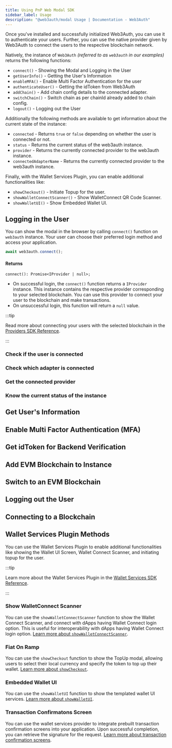 ```yaml
---
title: Using PnP Web Modal SDK
sidebar_label: Usage
description: "@web3auth/modal Usage | Documentation - Web3Auth"
---
```



Once you've installed and successfully initialized Web3Auth, you can use it to authenticate your
users. Further, you can use the native provider given by Web3Auth to connect the users to the
respective blockchain network.

Natively, the instance of `Web3Auth` _(referred to as `web3auth` in our examples)_ returns the
following functions:

- `connect()` - Showing the Modal and Logging in the User
- `getUserInfo()` - Getting the User's Information
- `enableMFA()` - Enable Multi Factor Authentication for the user
- `authenticateUser()` - Getting the idToken from Web3Auth
- `addChain()` - Add chain config details to the connected adapter.
- `switchChain()` - Switch chain as per chainId already added to chain config.
- `logout()` - Logging out the User

Additionally the following methods are available to get information about the current state of the
instance:

- `connected` - Returns `true` or `false` depending on whether the user is connected or not.
- `status` - Returns the current status of the web3auth instance.
- `provider` - Returns the currently connected provider to the web3auth instance.
- `connectedAdapterName` - Returns the currently connected provider to the web3auth instance.

Finally, with the Wallet Services Plugin, you can enable additional functionalities like:

- `showCheckout()` - Initiate Topup for the user.
- `showWalletConnectScanner()` - Show WalletConnect QR Code Scanner.
- `showWalletUI()` - Show Embedded Wallet UI.

## Logging in the User

You can show the modal in the browser by calling `connect()` function on `web3auth` instance. Your
user can choose their preferred login method and access your application.

```javascript
await web3auth.connect();
```

#### Returns

```tsx
connect(): Promise<IProvider | null>;
```

- On successful login, the `connect()` function returns a `IProvider` instance. This instance
  contains the respective provider corresponding to your selected blockchain. You can use this
  provider to connect your user to the blockchain and make transactions.
- On unsuccessful login, this function will return a `null` value.

:::tip

Read more about connecting your users with the selected blockchain in the
[Providers SDK Reference](/sdk/pnp/web/providers).

:::

### Check if the user is connected

<Connected />

### Check which adapter is connected

<ConnectedAdapterName />

### Get the connected provider

<Provider />

### Know the current status of the instance

<Status />

## Get User's Information

<GetUserInfo />

## Enable Multi Factor Authentication (MFA)

<EnableMFA />

## Get idToken for Backend Verification

<GetIdTokenInfo />

## Add EVM Blockchain to Instance

<AddChain />

## Switch to an EVM Blockchain

<SwitchChain />

## Logging out the User

<LogOut />

## Connecting to a Blockchain

<ConnectBlockchain />

## Wallet Services Plugin Methods

You can use the Wallet Services Plugin to enable additional functionalities like showing the Wallet
UI Screen, Wallet Connect Scanner, and initiating topup for the user.

:::tip

Learn more about the Wallet Services Plugin in the
[Wallet Services SDK Reference](../wallet-services/).

:::

### Show WalletConnect Scanner

You can use the `showWalletConnectScanner` function to show the Wallet Connect Scanner, and connect
with dApps having Wallet Connect login option. This is useful for interoperability with dApps having
Wallet Connect login option.
[Learn more about `showWalletConnectScanner`](/docs/sdk/pnp/web/wallet-services/usage#connect-dapps-with-wallet-connect).

### Fiat On Ramp

You can use the `showCheckout` function to show the TopUp modal, allowing users to select their
local currency and specify the token to top up their wallet.
[Learn more about `showCheckout`](/docs/sdk/pnp/web/wallet-services/usage#fiat-on-ramp).

### Embedded Wallet UI

You can use the `showWalletUI` function to show the templated wallet UI services.
[Learn more about `showWalletUI`](/docs/sdk/pnp/web/wallet-services/usage#show-wallet-embedded-ui).

### Transaction Confirmatons Screen

You can use the wallet services provider to integrate prebuilt transaction confirmation screens into
your application. Upon successful completion, you can retrieve the signature for the request.
[Learn more about transaction confirmation screens](/docs/sdk/pnp/web/wallet-services/usage#transaction-confirmation-screens).
